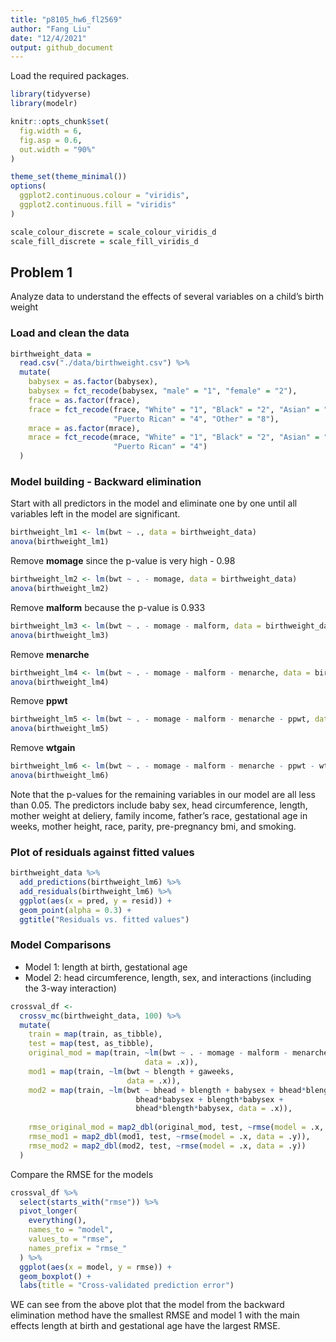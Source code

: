 ```yaml
---
title: "p8105_hw6_fl2569"
author: "Fang Liu"
date: "12/4/2021"
output: github_document
---
```


Load the required packages.
```r
library(tidyverse)
library(modelr)

knitr::opts_chunk$set(
  fig.width = 6,
  fig.asp = 0.6,
  out.width = "90%"
)

theme_set(theme_minimal())
options(
  ggplot2.continuous.colour = "viridis",
  ggplot2.continuous.fill = "viridis"
)

scale_colour_discrete = scale_colour_viridis_d
scale_fill_discrete = scale_fill_viridis_d
```

## Problem 1  
Analyze data to understand the effects of several variables on a child’s birth weight

### Load and clean the data
```r
birthweight_data =
  read.csv("./data/birthweight.csv") %>% 
  mutate(
    babysex = as.factor(babysex),
    babysex = fct_recode(babysex, "male" = "1", "female" = "2"),
    frace = as.factor(frace),
    frace = fct_recode(frace, "White" = "1", "Black" = "2", "Asian" = "3", 
                       "Puerto Rican" = "4", "Other" = "8"),
    mrace = as.factor(mrace),
    mrace = fct_recode(mrace, "White" = "1", "Black" = "2", "Asian" = "3", 
                       "Puerto Rican" = "4")
  )
```

### Model building - Backward elimination  
Start with all predictors in the model and eliminate one by one until all variables left in the model are significant. 
```r
birthweight_lm1 <- lm(bwt ~ ., data = birthweight_data)
anova(birthweight_lm1)
```

Remove **momage** since the p-value is very high - 0.98
```r
birthweight_lm2 <- lm(bwt ~ . - momage, data = birthweight_data)
anova(birthweight_lm2)
```

Remove **malform** because the p-value is 0.933
```r
birthweight_lm3 <- lm(bwt ~ . - momage - malform, data = birthweight_data)
anova(birthweight_lm3)
```

Remove **menarche**
```r
birthweight_lm4 <- lm(bwt ~ . - momage - malform - menarche, data = birthweight_data)
anova(birthweight_lm4)
```

Remove **ppwt**
```r
birthweight_lm5 <- lm(bwt ~ . - momage - malform - menarche - ppwt, data = birthweight_data)
anova(birthweight_lm5)
```

Remove **wtgain**
```r
birthweight_lm6 <- lm(bwt ~ . - momage - malform - menarche - ppwt - wtgain, data = birthweight_data)
anova(birthweight_lm6)
```

Note that the p-values for the remaining variables in our model are all less than 0.05. The predictors include baby sex, head circumference, length, mother weight at deliery, family income, father's race, gestational age in weeks, mother height, race, parity, pre-pregnancy bmi, and smoking. 

### Plot of residuals against fitted values 
```r
birthweight_data %>% 
  add_predictions(birthweight_lm6) %>% 
  add_residuals(birthweight_lm6) %>% 
  ggplot(aes(x = pred, y = resid)) +
  geom_point(alpha = 0.3) + 
  ggtitle("Residuals vs. fitted values")
```

### Model Comparisons    
* Model 1: length at birth, gestational age  
* Model 2: head circumference, length, sex, and interactions (including the 3-way interaction)  
```r
crossval_df <- 
  crossv_mc(birthweight_data, 100) %>% 
  mutate(
    train = map(train, as_tibble),
    test = map(test, as_tibble),
    original_mod = map(train, ~lm(bwt ~ . - momage - malform - menarche - ppwt - wtgain,
                              data = .x)),
    mod1 = map(train, ~lm(bwt ~ blength + gaweeks,
                          data = .x)),
    mod2 = map(train, ~lm(bwt ~ bhead + blength + babysex + bhead*blength +
                            bhead*babysex + blength*babysex +
                            bhead*blength*babysex, data = .x)),
    
    rmse_original_mod = map2_dbl(original_mod, test, ~rmse(model = .x, data = .y)),
    rmse_mod1 = map2_dbl(mod1, test, ~rmse(model = .x, data = .y)),
    rmse_mod2 = map2_dbl(mod2, test, ~rmse(model = .x, data = .y))
  )
```

Compare the RMSE for the models  
```r
crossval_df %>% 
  select(starts_with("rmse")) %>% 
  pivot_longer(
    everything(),
    names_to = "model",
    values_to = "rmse",
    names_prefix = "rmse_"
  ) %>% 
  ggplot(aes(x = model, y = rmse)) +
  geom_boxplot() +
  labs(title = "Cross-validated prediction error")
```

WE can see from the above plot that the model from the backward elimination method have the smallest RMSE and model 1 with the main effects length at birth and gestational age have the largest RMSE. 

